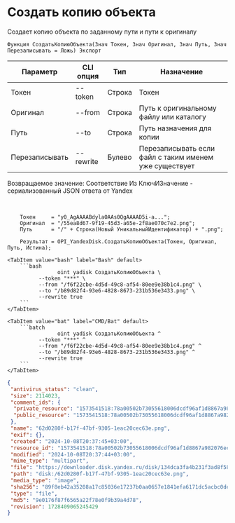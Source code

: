 ﻿---
sidebar_position: 5
---


# Создать копию объекта
 Создает копию объекта по заданному пути и пути к оригиналу



`Функция СоздатьКопиюОбъекта(Знач Токен, Знач Оригинал, Знач Путь, Знач Перезаписывать = Ложь) Экспорт`

  | Параметр | CLI опция | Тип | Назначение |
  |-|-|-|-|
  | Токен | --token | Строка | Токен |
  | Оригинал | --from | Строка | Путь к оригинальному файлу или каталогу |
  | Путь | --to | Строка | Путь назначения для копии |
  | Перезаписывать | --rewrite | Булево | Перезаписывать если файл с таким именем уже существует |

  
  Возвращаемое значение:   Соответствие Из КлючИЗначение - сериализованный JSON ответа от Yandex

<br/>




```bsl title="Пример кода"
    Токен     = "y0_AgAAAABdylaOAAs0QgAAAAD5i-a...";
    Оригинал  = "/55ea8d67-9f19-45d3-a65e-2f8ae070c7e2.png";
    Путь      = "/" + Строка(Новый УникальныйИдентификатор) + ".png";

    Результат = OPI_YandexDisk.СоздатьКопиюОбъекта(Токен, Оригинал, Путь, Истина);
```
    

 <Tabs>
  
    <TabItem value="bash" label="Bash" default>
        ```bash
                    oint yadisk СоздатьКопиюОбъекта \
              --token "***" \
              --from "/f6f22cbe-4d5d-49c8-af54-80ee9e38b1c4.png" \
              --to "/b89d82f4-93e6-4828-8673-231b536e3433.png" \
              --rewrite true
        ```
    </TabItem>
  
    <TabItem value="bat" label="CMD/Bat" default>
        ```batch
                    oint yadisk СоздатьКопиюОбъекта ^
              --token "***" ^
              --from "/f6f22cbe-4d5d-49c8-af54-80ee9e38b1c4.png" ^
              --to "/b89d82f4-93e6-4828-8673-231b536e3433.png" ^
              --rewrite true
        ```
    </TabItem>
</Tabs>


```json title="Результат"
{
 "antivirus_status": "clean",
 "size": 2114023,
 "comment_ids": {
  "private_resource": "1573541518:78a00502b73055618006dcdf96af1d8867a982076ecfb35fb57f6e6bd09ac053",
  "public_resource": "1573541518:78a00502b73055618006dcdf96af1d8867a982076ecfb35fb57f6e6bd09ac053"
 },
 "name": "62d0280f-b17f-47bf-9305-1eac20cec63e.png",
 "exif": {},
 "created": "2024-10-08T20:37:45+03:00",
 "resource_id": "1573541518:78a00502b73055618006dcdf96af1d8867a982076ecfb35fb57f6e6bd09ac053",
 "modified": "2024-10-08T20:37:44+03:00",
 "mime_type": "multipart",
 "file": "https://downloader.disk.yandex.ru/disk/134dca3fa4b231f3ad8f586d42d1633a159217bca10bcf3ebff5610ca8a0d776/6705a62a/gwThwhLBKYvLhQCNnqAHirWAoEC4dKsPFFzSTeWuFK5ceIUkIDC7fKzI6e0Ic1rFWZAX7ZAMHvmKl9PvgqcSEQ%3D%3D?uid=1573541518&filename=62d0280f-b17f-47bf-9305-1eac20cec63e.png&disposition=attachment&hash=&limit=0&content_type=multipart&owner_uid=1573541518&fsize=2114023&hid=03d7263840468e281bd0b238a26e7d0d&media_type=image&tknv=v2&etag=9e0176f87f6565a22f78e0f9b39a4d78",
 "path": "disk:/62d0280f-b17f-47bf-9305-1eac20cec63e.png",
 "media_type": "image",
 "sha256": "89f8eb42a35208a17c85036e17237b0aa0657e1841efa6171dc5acbc0dea9e18",
 "type": "file",
 "md5": "9e0176f87f6565a22f78e0f9b39a4d78",
 "revision": 1728409065245429
}
```
